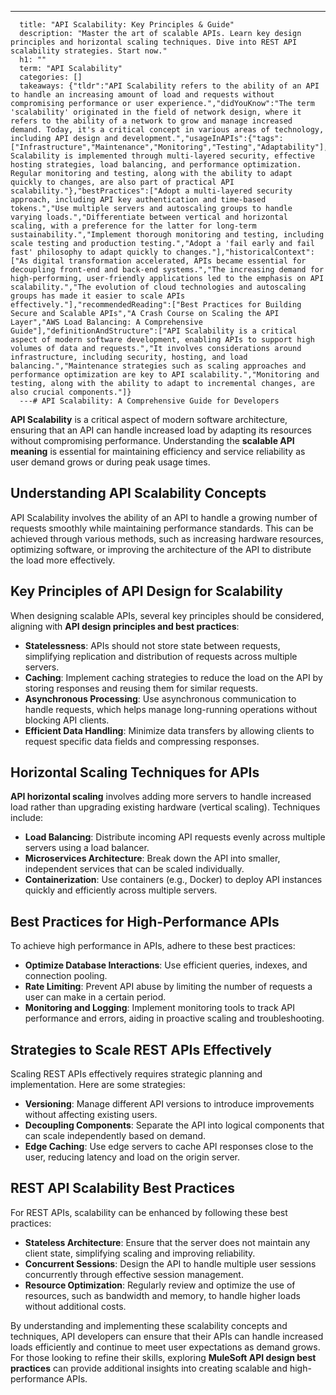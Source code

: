 ---
      title: "API Scalability: Key Principles & Guide"
      description: "Master the art of scalable APIs. Learn key design principles and horizontal scaling techniques. Dive into REST API scalability strategies. Start now."
      h1: ""
      term: "API Scalability"
      categories: []
      takeaways: {"tldr":"API Scalability refers to the ability of an API to handle an increasing amount of load and requests without compromising performance or user experience.","didYouKnow":"The term 'scalability' originated in the field of network design, where it refers to the ability of a network to grow and manage increased demand. Today, it's a critical concept in various areas of technology, including API design and development.","usageInAPIs":{"tags":["Infrastructure","Maintenance","Monitoring","Testing","Adaptability"],"description":"API Scalability is implemented through multi-layered security, effective hosting strategies, load balancing, and performance optimization. Regular monitoring and testing, along with the ability to adapt quickly to changes, are also part of practical API scalability."},"bestPractices":["Adopt a multi-layered security approach, including API key authentication and time-based tokens.","Use multiple servers and autoscaling groups to handle varying loads.","Differentiate between vertical and horizontal scaling, with a preference for the latter for long-term sustainability.","Implement thorough monitoring and testing, including scale testing and production testing.","Adopt a 'fail early and fail fast' philosophy to adapt quickly to changes."],"historicalContext":["As digital transformation accelerated, APIs became essential for decoupling front-end and back-end systems.","The increasing demand for high-performing, user-friendly applications led to the emphasis on API scalability.","The evolution of cloud technologies and autoscaling groups has made it easier to scale APIs effectively."],"recommendedReading":["Best Practices for Building Secure and Scalable APIs","A Crash Course on Scaling the API Layer","AWS Load Balancing: A Comprehensive Guide"],"definitionAndStructure":["API Scalability is a critical aspect of modern software development, enabling APIs to support high volumes of data and requests.","It involves considerations around infrastructure, including security, hosting, and load balancing.","Maintenance strategies such as scaling approaches and performance optimization are key to API scalability.","Monitoring and testing, along with the ability to adapt to incremental changes, are also crucial components."]}
      ---# API Scalability: A Comprehensive Guide for Developers

**API Scalability** is a critical aspect of modern software architecture, ensuring that an API can handle increased load by adapting its resources without compromising performance. Understanding the **scalable API meaning** is essential for maintaining efficiency and service reliability as user demand grows or during peak usage times.

## Understanding API Scalability Concepts

API Scalability involves the ability of an API to handle a growing number of requests smoothly while maintaining performance standards. This can be achieved through various methods, such as increasing hardware resources, optimizing software, or improving the architecture of the API to distribute the load more effectively.

## Key Principles of API Design for Scalability

When designing scalable APIs, several key principles should be considered, aligning with **API design principles and best practices**:
- **Statelessness**: APIs should not store state between requests, simplifying replication and distribution of requests across multiple servers.
- **Caching**: Implement caching strategies to reduce the load on the API by storing responses and reusing them for similar requests.
- **Asynchronous Processing**: Use asynchronous communication to handle requests, which helps manage long-running operations without blocking API clients.
- **Efficient Data Handling**: Minimize data transfers by allowing clients to request specific data fields and compressing responses.

## Horizontal Scaling Techniques for APIs

**API horizontal scaling** involves adding more servers to handle increased load rather than upgrading existing hardware (vertical scaling). Techniques include:
- **Load Balancing**: Distribute incoming API requests evenly across multiple servers using a load balancer.
- **Microservices Architecture**: Break down the API into smaller, independent services that can be scaled individually.
- **Containerization**: Use containers (e.g., Docker) to deploy API instances quickly and efficiently across multiple servers.

## Best Practices for High-Performance APIs

To achieve high performance in APIs, adhere to these best practices:
- **Optimize Database Interactions**: Use efficient queries, indexes, and connection pooling.
- **Rate Limiting**: Prevent API abuse by limiting the number of requests a user can make in a certain period.
- **Monitoring and Logging**: Implement monitoring tools to track API performance and errors, aiding in proactive scaling and troubleshooting.

## Strategies to Scale REST APIs Effectively

Scaling REST APIs effectively requires strategic planning and implementation. Here are some strategies:
- **Versioning**: Manage different API versions to introduce improvements without affecting existing users.
- **Decoupling Components**: Separate the API into logical components that can scale independently based on demand.
- **Edge Caching**: Use edge servers to cache API responses close to the user, reducing latency and load on the origin server.

## REST API Scalability Best Practices

For REST APIs, scalability can be enhanced by following these best practices:
- **Stateless Architecture**: Ensure that the server does not maintain any client state, simplifying scaling and improving reliability.
- **Concurrent Sessions**: Design the API to handle multiple user sessions concurrently through effective session management.
- **Resource Optimization**: Regularly review and optimize the use of resources, such as bandwidth and memory, to handle higher loads without additional costs.

By understanding and implementing these scalability concepts and techniques, API developers can ensure that their APIs can handle increased loads efficiently and continue to meet user expectations as demand grows. For those looking to refine their skills, exploring **MuleSoft API design best practices** can provide additional insights into creating scalable and high-performance APIs.